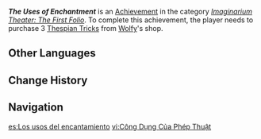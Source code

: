 {{Achievement Infobox
|id           = 82209
|order id     = 2212
|category     = Imaginarium Theater: The First Folio
|description  = Learn 3 total [[Thespian Trick]]s from [[Wolfy]]'s Thespian Trove.
|requirements = 
|primogems    = 5
|tracking     = 
|topic        = 
}}
'''''The Uses of Enchantment''''' is an [[Achievement]] in the category ''[[Imaginarium Theater: The First Folio]]''. To complete this achievement, the player needs to purchase 3 [[Thespian Trick]]s from [[Wolfy]]'s shop.
<!--
==Gameplay Notes==
* 

==Gallery==
{{Preview
|size=300px
|file=
|caption=
}}

==Video Guides==
{{EVT
|video1   = 
|caption1 = 
}}
-->
==Other Languages==
{{Other Languages
|en       = The Uses of Enchantment
|zhs      = 魔法的用途
|zhs_rm   = 
|zht      = 魔法的用途
|zht_rm   = 
|zh_tl    = 
|ja       = 魔法の使い道
|ja_rm    = Mahou no Tsukaimichi
|ja_tl    = Use of Magic
|ko       = 마법의 효용
|ko_rm    = 
|ko_tl    = 
|es       = Los usos del encantamiento
|es_tl    = The Uses of Enchantment
|fr       = L'utilité de la magie
|fr_tl    = The Usefulness of Magic
|ru       = Полезные свойства магии
|ru_tl    = The Useful Properties of Magic
|th       = ประโยชน์ของเวทมนตร์
|th_rm    = 
|th_tl    = 
|vi       = Công Dụng Của Phép Thuật
|vi_tl    = 
|de       = Der Nutzen der Magie
|de_tl    = The Use of Magic
|id       = Kegunaan Sebuah Sihir
|id_tl    = The Uses of Magic
|pt       = Usos da Magia
|pt_tl    = 
|tr       = Büyünün Kullanım Alanları
|tr_tl    = 
|it       = Gli usi degli incantesimi
|it_tl    = 
}}

==Change History==
{{Change History|4.7}}

==Navigation==
{{Achievement Navbox}}

[[es:Los usos del encantamiento]]
[[vi:Công Dụng Của Phép Thuật]]